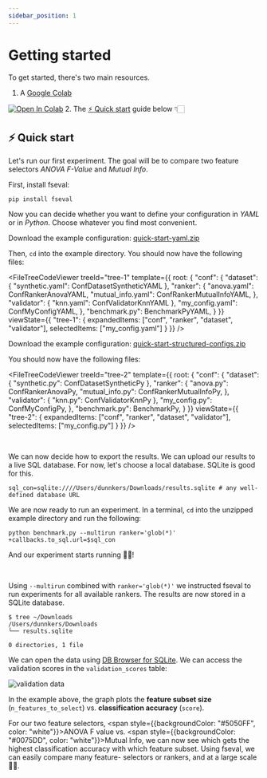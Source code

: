 ```yaml
---
sidebar_position: 1
---
```


# Getting started

<!-- Docusaurus -->


<!-- YAML files -->

<!-- Python files -->

<!-- asciinema -->

To get started, there's two main resources.

1. A [Google Colab](https://colab.research.google.com/drive/1Bsuxxuw0-mEsYRSnNbmvD_wNUAkOPiQa?usp=sharing)
  
  [![Open In Colab](https://colab.research.google.com/assets/colab-badge.svg)](https://colab.research.google.com/drive/1Bsuxxuw0-mEsYRSnNbmvD_wNUAkOPiQa?usp=sharing)
2. The [⚡️ Quick start](#%EF%B8%8F-quick-start) guide below 👇🏻


## ⚡️ Quick start

Let's run our first experiment. The goal will be to compare two feature selectors _ANOVA F-Value_ and _Mutual Info_.

First, install fseval:

```
pip install fseval
```

Now you can decide whether you want to define your configuration in _YAML_ or in _Python_. Choose whatever you find most convenient.


<Tabs groupId="config-representation">
<TabItem value="yaml" label="YAML" default>

Download the example configuration: [quick-start-yaml.zip](pathname:///fseval/zipped-examples/quick-start-yaml.zip)

Then, `cd` into the example directory. You should now have the following files:

<FileTreeCodeViewer treeId="tree-1" template={{
  root: {
    "conf": {
      "dataset": {
        "synthetic.yaml": ConfDatasetSyntheticYAML
      },
      "ranker": {
        "anova.yaml": ConfRankerAnovaYAML,
        "mutual_info.yaml": ConfRankerMutualInfoYAML,
      },
      "validator": {
        "knn.yaml": ConfValidatorKnnYAML
      },
      "my_config.yaml": ConfMyConfigYAML,
    },
    "benchmark.py": BenchmarkPyYAML,
  }
}} viewState={{
  "tree-1": {
      expandedItems: ["conf", "ranker", "dataset", "validator"],
      selectedItems: ["my_config.yaml"]
  }
}} />

</TabItem>
<TabItem value="structured" label="Structured Config">

Download the example configuration: [quick-start-structured-configs.zip](pathname:///fseval/zipped-examples/quick-start-structured-configs.zip)

You should now have the following files:

<FileTreeCodeViewer treeId="tree-2" template={{
  root: {
    "conf": {
      "dataset": {
        "synthetic.py": ConfDatasetSyntheticPy
      },
      "ranker": {
        "anova.py": ConfRankerAnovaPy,
        "mutual_info.py": ConfRankerMutualInfoPy,
      },
      "validator": {
        "knn.py": ConfValidatorKnnPy
      },
      "my_config.py": ConfMyConfigPy,
    },
    "benchmark.py": BenchmarkPy,
  }
}} viewState={{
  "tree-2": {
      expandedItems: ["conf", "ranker", "dataset", "validator"],
      selectedItems: ["my_config.py"]
  }
}} />

</TabItem>
</Tabs>



<br/>

We can now decide how to export the results. We can upload our results to a live SQL database. For now, let's choose a local database. SQLite is good for this.

```shell
sql_con=sqlite:////Users/dunnkers/Downloads/results.sqlite # any well-defined database URL
```

We are now ready to run an experiment. In a terminal, `cd` into the unzipped example directory and run the following:
```shell
python benchmark.py --multirun ranker='glob(*)' +callbacks.to_sql.url=$sql_con
```

And our experiment starts running 👏🏻!

<AsciinemaPlayer src="/fseval/cast/examples_quick_start.cast" rows={30} idleTimeLimit={3} preload={true} />
<br/>

Using `--multirun` combined with `ranker='glob(*)'` we instructed fseval to run experiments for all available rankers. The results are now stored in a SQLite database.

```shell
$ tree ~/Downloads
/Users/dunnkers/Downloads
└── results.sqlite

0 directories, 1 file
```

We can open the data using [DB Browser for SQLite](https://sqlitebrowser.org/). We can access the validation scores in the `validation_scores` table:

![validation data](/img/quick-start/validation_data.png)

In the example above, 
the graph plots the **feature subset size** (`n_features_to_select`) vs. **classification accuracy** (`score`).

For our two feature selectors, <span style={{backgroundColor: "#5050FF", color: "white"}}>ANOVA F value</span> vs. <span style={{backgroundColor: "#0075DD", color: "white"}}>Mutual Info</span>, we can now see which gets the highest classification accuracy with which feature subset.
Using fseval, we can easily compare many feature- selectors or rankers, and at a large scale 🙏🏻.